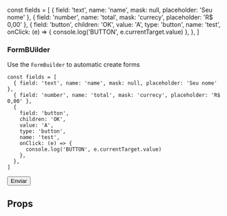 
const fields = [
  { field: 'text', name: 'name', mask: null, placeholder: 'Seu nome' },
  { field: 'number', name: 'total', mask: 'currecy', placeholder: 'R$ 0,00' },
  {
    field: 'button',
    children: 'OK',
    value: 'A',
    type: 'button',
    name: 'test',
    onClick: (e) => {
      console.log('BUTTON', e.currentTarget.value)
    },
  },
]

<Meta title="Molecules|FormBuilder" component={FormBuilder} />

### FormBUilder

Use the `FormBuilder` to automatic create forms

```
const fields = [
  { field: 'text', name: 'name', mask: null, placeholder: 'Seu nome' },
  { field: 'number', name: 'total', mask: 'currecy', placeholder: 'R$ 0,00' },
  {
    field: 'button',
    children: 'OK',
    value: 'A',
    type: 'button',
    name: 'test',
    onClick: (e) => {
      console.log('BUTTON', e.currentTarget.value)
    },
  },
]
```

<Preview>
  <Story name="Dynamic form">
    <Grid columns={1}>
      <FormBuilder fields={fields} onSubmit={console.log}>
        <Grid columns={6}>
          <Button type="submit">Enviar</Button>
        </Grid>
      </FormBuilder>
    </Grid>
  </Story>
</Preview>

## Props

<Props of={FormBuilder} />
